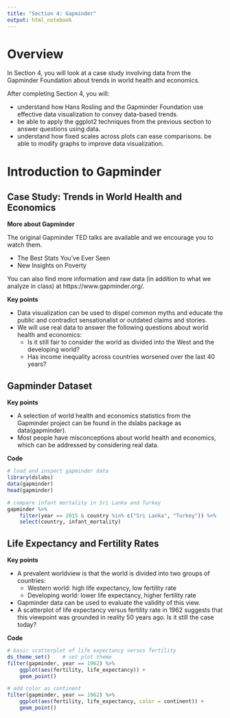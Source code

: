 ```yaml
---
title: "Section 4: Gapminder"
output: html_notebook
---
```


# Overview

In Section 4, you will look at a case study involving data from the Gapminder Foundation about trends in world health and economics.

After completing Section 4, you will:

* understand how Hans Rosling and the Gapminder Foundation use effective data visualization to convey data-based trends.  
* be able to apply the ggplot2 techniques from the previous section to answer questions using data.  
* understand how fixed scales across plots can ease comparisons.
be able to modify graphs to improve data visualization.  

# Introduction to Gapminder

## Case Study: Trends in World Health and Economics

**More about Gapminder**

The original Gapminder TED talks are available and we encourage you to watch them.

* The Best Stats You've Ever Seen  
* New Insights on Poverty  

You can also find more information and raw data (in addition to what we analyze in class) at https://www.gapminder.org/.

**Key points**

* Data visualization can be used to dispel common myths and educate the public and contradict sensationalist or outdated claims and stories.  
* We will use real data to answer the following questions about world health and economics:  
  + Is it still fair to consider the world as divided into the West and the developing world?  
  + Has income inequality across countries worsened over the last 40 years?  


## Gapminder Dataset

**Key points**

* A selection of world health and economics statistics from the Gapminder project can be found in the dslabs package as data(gapminder).  
* Most people have misconceptions about world health and economics, which can be addressed by considering real data.  

**Code**

```r
# load and inspect gapminder data
library(dslabs)
data(gapminder)
head(gapminder)

# compare infant mortality in Sri Lanka and Turkey
gapminder %>%
    filter(year == 2015 & country %in% c("Sri Lanka", "Turkey")) %>%
    select(country, infant_mortality)
```


## Life Expectancy and Fertility Rates

**Key points**

* A prevalent worldview is that the world is divided into two groups of countries:  
  + Western world: high life expectancy, low fertility rate  
  + Developing world: lower life expectancy, higher fertility rate  
* Gapminder data can be used to evaluate the validity of this view.  
* A scatterplot of life expectancy versus fertility rate in 1962 suggests that this viewpoint was grounded in reality 50 years ago. Is it still the case today?  

**Code**

```r
# basic scatterplot of life expectancy versus fertility
ds_theme_set()    # set plot theme
filter(gapminder, year == 1962) %>%
    ggplot(aes(fertility, life_expectancy)) +
    geom_point()

# add color as continent
filter(gapminder, year == 1962) %>%
    ggplot(aes(fertility, life_expectancy, color = continent)) +
    geom_point()
```


